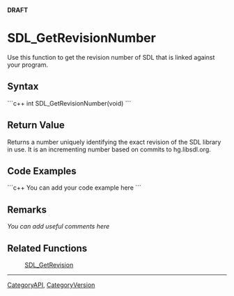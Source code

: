 <!-- pragma section-numbers off -->
<!-- pragma camelcase off -->
'''DRAFT'''

= SDL_GetRevisionNumber =
Use this function to get the revision number of SDL that is linked against your program.


== Syntax ==
```c++
int SDL_GetRevisionNumber(void)
```

== Return Value ==
Returns a number uniquely identifying the exact revision of the SDL library in use. It is an incrementing number based on commits to hg.libsdl.org.

== Code Examples ==
```c++
You can add your code example here
```

== Remarks ==
''You can add useful comments here''

== Related Functions ==
:[[SDL_GetRevision]]

----
[[CategoryAPI]], [[CategoryVersion]]
